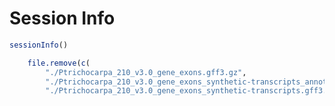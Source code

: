 # Session Info
```r
sessionInfo()
```

```r
    file.remove(c(
        "./Ptrichocarpa_210_v3.0_gene_exons.gff3.gz",
        "./Ptrichocarpa_210_v3.0_gene_exons_synthetic-transcripts_annotParam.rda",
        "./Ptrichocarpa_210_v3.0_gene_exons_synthetic-transcripts.gff3.gz"))
```
